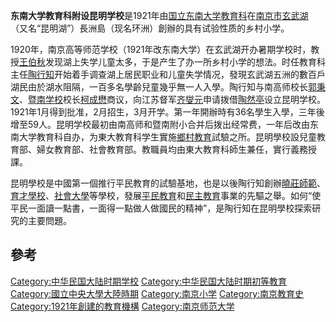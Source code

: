 '''东南大学教育科附设昆明学校'''是1921年由[[国立东南大学|国立东南大学]][[南京师范大学|教育科]]在[[南京市|南京市]][[玄武湖|玄武湖]]（又名“昆明湖”）長洲島（现名环洲）創辦的具有试验性质的乡村小学。

1920年，南京高等师范学校（1921年改东南大学）在玄武湖开办暑期学校时，教授[[王伯秋|王伯秋]]发现湖上失学儿童太多，于是产生了办一所乡村小学的想法。时任教育科主任[[陶行知|陶行知]]开始着手调查湖上居民职业和儿童失学情况，發現玄武湖五洲的數百戶湖民由於湖水阻隔，一百多名學齡兒童幾乎無一人入學。陶行知与南高师校长[[郭秉文|郭秉文]]、[[暨南学校|暨南学校]]校长[[柯成懋|柯成懋]]商议，向江苏督军[[齐燮元|齐燮元]]申请拨借[[陶然亭|陶然亭]]设立昆明学校。1921年1月得到批准，2月招生，3月开学。第一年開辦時有36名學生入學，三年後增至59人。昆明学校最初由南高师和暨南附小合并后拨出经常费，一年后改由东南大学教育科自办，为東大教育科学生實施[[鄉村教育|鄉村教育]]試驗之所。{{r|概况}}昆明學校設兒童教育部、婦女教育部、社會教育部。教職員均由東大教育科師生兼任，實行義務授課。

昆明學校是中國第一個推行平民教育的試驗基地，也是以後陶行知創辦[[曉莊師範|曉莊師範]]、[[育才學校|育才學校]]、[[社會大學|社會大學]]等學校，發展[[平民教育|平民教育]]和[[民主教育|民主教育]]事業的先驅之舉。如何“使平民一面讀一點書，一面得一點做人做國民的精神”，是陶行知在昆明學校探索研究的主要問題。

==參考==
{{reflist|refs=
<ref name="概况">沈子善. 東南大學教育科附設昆明學校概況.//陶行知全集第1卷. 四川教育出版社. 1991 : 740-741</ref>
<--
王運來、龔放：《南京大學校史鉤沉 － 陶行知》
>--
}}

[[Category:中华民国大陆时期学校|Category:中华民国大陆时期学校]]
[[Category:中华民国大陆时期初等教育|Category:中华民国大陆时期初等教育]]
[[Category:國立中央大學大陸時期|Category:國立中央大學大陸時期]]
[[Category:南京小学|Category:南京小学]]
[[Category:南京教育史|Category:南京教育史]]
[[Category:1921年創建的教育機構|Category:1921年創建的教育機構]]
[[Category:南京师范大学|Category:南京师范大学]]